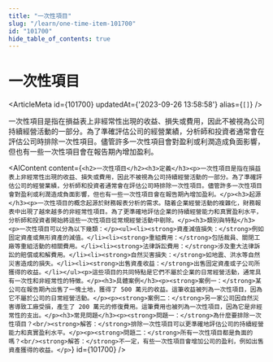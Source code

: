 ```yaml
---
title: "一次性項目"
slug: "/learn/one-time-item-101700"
id: "101700"
hide_table_of_contents: true
---
```



# 一次性項目

<ArticleMeta id={101700} updatedAt={'2023-09-26 13:58:58'} alias={`[]`} />
<div className='border-solid border-b border-t-0 my-4 border-[var(--ifm-color-gray-300)]' />

一次性項目是指在損益表上非經常性出現的收益、損失或費用，因此不被視為公司持續經營活動的一部分。為了準確評估公司的經營業績，分析師和投資者通常會在評估公司時排除一次性項目。儘管許多一次性項目會對盈利或利潤造成負面影響，但也有一些一次性項目會在報告期內增加盈利。

<AIContent content={`<h2>一次性項目</h2><h3>定義</h3><p>一次性項目是指在損益表上非經常性出現的收益、損失或費用，因此不被視為公司持續經營活動的一部分。為了準確評估公司的經營業績，分析師和投資者通常會在評估公司時排除一次性項目。儘管許多一次性項目會對盈利或利潤造成負面影響，但也有一些一次性項目會在報告期內增加盈利。</p><h3>起源</h3><p>一次性項目的概念起源於財務報表分析的需求。隨着企業經營活動的複雜化，財務報表中出現了越來越多的非經常性項目。為了更準確地評估企業的持續經營能力和真實盈利水平，分析師和投資者開始將這些一次性項目從常規經營活動中剔除。</p><h3>類別與特點</h3><p>一次性項目可以分為以下幾類：</p><ul><li><strong>資產減值損失：</strong>例如固定資產或無形資產的減值。</li><li><strong>重組費用：</strong>包括裁員、關閉工廠等重組活動的相關費用。</li><li><strong>法律訴訟費用：</strong>涉及重大法律訴訟的賠償或和解費用。</li><li><strong>自然災害損失：</strong>如地震、洪水等自然災害造成的損失。</li><li><strong>出售資產收益：</strong>出售固定資產或子公司所獲得的收益。</li></ul><p>這些項目的共同特點是它們不屬於企業的日常經營活動，通常具有一次性和非經常性的特徵。</p><h3>具體案例</h3><p><strong>案例一：</strong>某公司在報告期內出售了一塊土地，獲得了 500 萬元的收益。這筆收益被列為一次性項目，因為它不屬於公司的日常經營活動。</p><p><strong>案例二：</strong>另一家公司因自然災害導致工廠受損，產生了 200 萬元的修復費用。這筆費用也被列為一次性項目，因為它是非經常性的支出。</p><h3>常見問題</h3><p><strong>問題一：</strong>為什麼要排除一次性項目？<br/><strong>解答：</strong>排除一次性項目可以更準確地評估公司的持續經營能力和真實盈利水平。</p><p><strong>問題二：</strong>所有一次性項目都是負面的嗎？<br/><strong>解答：</strong>不一定，有些一次性項目會增加公司的盈利，例如出售資產獲得的收益。</p>`} id={101700} />

